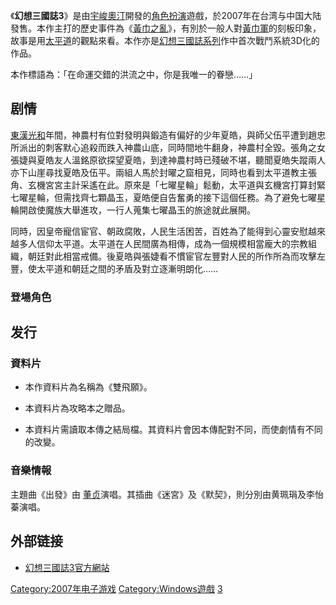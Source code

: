 {{Infobox VG
| title= 幻想三國誌3
| image=幻想三國誌3 產品封面.jpg
| series = [[幻想三國誌系列|幻想三國誌系列]]
| genre= [[電子角色扮演遊戲|角色扮演游戏]] (RPG)
| platform = [[Microsoft_Windows|Microsoft Windows]]
| developer = [[宇峻奥汀|宇峻奥汀]]
| publisher ={{Vgrelease|TW|宇峻奥汀|CN|[[中视网元|中视网元]]}}
| designer = 
| producer =
| artist = 
| composer = 
| modes = [[单人游戏|单人游戏]]
| released= {{Vgrelease|TW|2007年1月23日|CN|2007年3月21日}}
}}
《'''幻想三國誌3'''》是由[[宇峻奧汀|宇峻奧汀]]開發的[[角色扮演|角色扮演]]遊戲，於2007年在台湾与中国大陆發售。本作主打的歷史事件為《[[黃巾之亂|黃巾之亂]]》，有別於一般人對[[黃巾軍|黃巾軍]]的刻板印象，故事是用[[太平道_(宗教)|太平道]]的觀點來看。本作亦是[[幻想三國誌系列|幻想三國誌系列]]作中首次戰鬥系統3D化的作品。

本作標語為：「在命運交錯的洪流之中，你是我唯一的眷戀……」

== 剧情 ==

[[東漢|東漢]][[光和|光和]]年間，神農村有位對發明與鍛造有偏好的少年夏皓，與師父伍平遭到趙忠所派出的刺客默心追殺而跌入神農山底，同時間地牛翻身，神農村全毀。張角之女張婕與夏皓友人溫銘原欲探望夏皓，到達神農村時已殘破不堪，聽聞夏皓失蹤兩人亦下山崖尋找夏皓及伍平。兩組人馬於封曜之窟相見，同時也看到太平道教主張角、玄機宮宮主計采遙在此。原來是「七曜星輪」鬆動，太平道與玄機宮打算封緊七曜星輪，但需找齊七顆晶玉，夏皓便自告奮勇的接下這個任務。為了避免七曜星輪開啟使魔族大舉進攻，一行人蒐集七曜晶玉的旅途就此展開。

同時，因皇帝寵信宦官、朝政腐敗，人民生活困苦，百姓為了能得到心靈安慰越來越多人信仰太平道。太平道在人民間廣為相傳，成為一個規模相當龐大的宗教組織，朝廷對此相當戒備。後夏皓與張婕看不慣宦官左豐對人民的所作所為而攻擊左豐，使太平道和朝廷之間的矛盾及對立逐漸明朗化……

=== 登場角色 ===
{{main|幻想三國誌3角色列表}}

== 发行 ==
=== 資料片 ===
*本作資料片為名稱為《雙飛願》。

*本資料片為攻略本之贈品。

*本資料片需讀取本傳之結局檔。其資料片會因本傳配對不同，而使劇情有不同的改變。

=== 音樂情報 ===
主題曲《出發》由 [[董贞|董贞]]演唱。其插曲《迷宮》及《默契》，則分別由黄珮琄及李怡蓁演唱。

== 外部链接 ==
* [http://www.uj.com.tw/game/FS3/ 幻想三國誌3官方網站] {{Wayback|url=http://www.uj.com.tw/game/FS3/ |date=20100305141724 }}

{{幻想三国志系列}}

[[Category:2007年电子游戏|Category:2007年电子游戏]]
[[Category:Windows遊戲|Category:Windows遊戲]]
[[Category:幻想三國誌系列|3]]